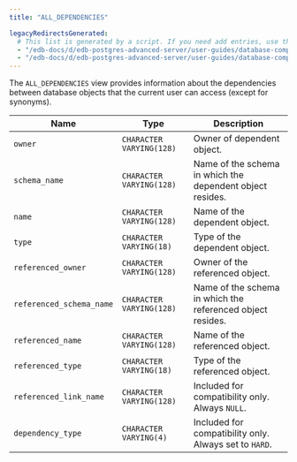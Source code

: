 ```yaml
---
title: "ALL_DEPENDENCIES"

legacyRedirectsGenerated:
  # This list is generated by a script. If you need add entries, use the `legacyRedirects` key.
  - "/edb-docs/d/edb-postgres-advanced-server/user-guides/database-compatibility-for-oracle-developers-catalog-views-guide/13/all_dependencies.html"
  - "/edb-docs/d/edb-postgres-advanced-server/user-guides/database-compatibility-for-oracle-developers-catalog-views-guide/latest/all_dependencies.html"
---
```


<div id="all_dependencies" class="registered_link"></div>

The `ALL_DEPENDENCIES` view provides information about the dependencies between database objects that the current user can access (except for synonyms).

| Name                     | Type                     | Description                                                |
| ------------------------ | ------------------------ | ---------------------------------------------------------- |
| `owner`                  | `CHARACTER VARYING(128)` | Owner of dependent object.                                 |
| `schema_name`            | `CHARACTER VARYING(128)` | Name of the schema in which the dependent object resides.  |
| `name`                   | `CHARACTER VARYING(128)` | Name of the dependent object.                              |
| `type`                   | `CHARACTER VARYING(18)`  | Type of the dependent object.                              |
| `referenced_owner`       | `CHARACTER VARYING(128)` | Owner of the referenced object.                            |
| `referenced_schema_name` | `CHARACTER VARYING(128)` | Name of the schema in which the referenced object resides. |
| `referenced_name`        | `CHARACTER VARYING(128)` | Name of the referenced object.                             |
| `referenced_type`        | `CHARACTER VARYING(18)`  | Type of the referenced object.                             |
| `referenced_link_name`   | `CHARACTER VARYING(128)` | Included for compatibility only. Always `NULL`.            |
| `dependency_type`        | `CHARACTER VARYING(4)`   | Included for compatibility only. Always set to `HARD`.     |
